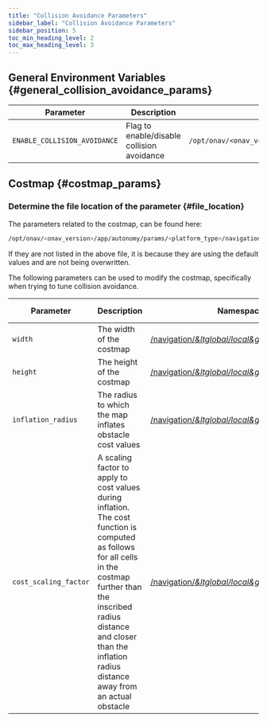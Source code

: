 ```yaml
---
title: "Collision Avoidance Parameters"
sidebar_label: "Collision Avoidance Parameters"
sidebar_position: 5
toc_min_heading_level: 2
toc_max_heading_level: 3
---
```


## General Environment Variables {#general_collision_avoidance_params}

| Parameter | Description | File | Default |
|-----------|-------------|------|---------|
| `ENABLE_COLLISION_AVOIDANCE` | Flag to enable/disable collision avoidance | `/opt/onav/<onav_version>/config/autonomy.env` | false |


## Costmap {#costmap_params}

### Determine the file location of the parameter {#file_location}

The parameters related to the costmap, can be found here:

``` bash
/opt/onav/<onav_version>/app/autonomy/params/<platform_type>/navigation/costmap_<global/local>.yaml
```

If they are not listed in the above file, it is because they are using the default values and are not being overwritten.


The following parameters can be used to modify the costmap, specifically when trying to tune
collision avoidance.

| Parameter | Description | Namespace | SI Units |
|-----------|-------------|-----------|:--------:|
| `width` | The width of the costmap | [/navigation/*&ltglobal/local&gt*_costmap](#file_location) | **m** |
| `height` | The height of the costmap | [/navigation/*&ltglobal/local&gt*_costmap](#file_location) | **m** |
| `inflation_radius` | The radius to which the map inflates obstacle cost values | [/navigation/*&ltglobal/local&gt*_costmap/inflation](#file_location) | **m** |
| `cost_scaling_factor` | A scaling factor to apply to cost values during inflation. The cost function is computed as follows for all cells in the costmap further than the inscribed radius distance and closer than the inflation radius distance away from an actual obstacle | [/navigation/*&ltglobal/local&gt*_costmap/inflation](#file_location) | - |
